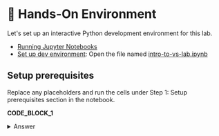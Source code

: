 # 📘 Hands-On Environment

Let's set up an interactive Python development environment for this lab.

* [Running Jupyter Notebooks](https://mongodb-developer.github.io/ai-rag-lab/docs/dev-env/jupyter-notebooks)
* [Set up dev environment](https://mongodb-developer.github.io/ai-rag-lab/docs/dev-env/dev-setup): Open the file named [intro-to-vs-lab.ipynb](https://github.com/mongodb-developer/genai-devday-notebooks/blob/main/intro-to-vs-lab.ipynb)

## Setup prerequisites

Replace any placeholders and run the cells under Step 1: Setup prerequisites section in the notebook.

**CODE_BLOCK_1**

<details>
<summary>Answer</summary>
<div>

```Python
mongodb_client[DB_NAME][COLLECTION_NAME]
```

</div>
</details>
